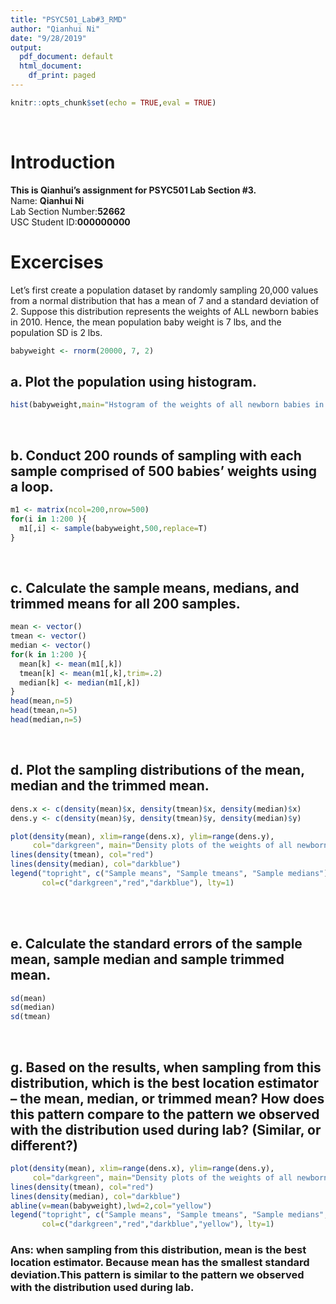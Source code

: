 ```yaml
---
title: "PSYC501_Lab#3_RMD"
author: "Qianhui Ni"
date: "9/28/2019"
output:
  pdf_document: default
  html_document:
    df_print: paged
---
```


```r
knitr::opts_chunk$set(echo = TRUE,eval = TRUE)
```
&nbsp;  

# Introduction

**This is Qianhui's assignment for PSYC501 Lab Section #3.**  
Name: **Qianhui Ni**  
Lab Section Number:**52662**  
USC Student ID:**000000000**  
  
# Excercises
Let’s first create a population dataset by randomly sampling 20,000 values from a normal distribution that has a mean of 7 and a standard deviation of 2. Suppose this distribution represents the weights of ALL newborn babies in 2010. Hence, the mean population baby weight is 7 lbs, and the population SD is 2 lbs.  
```r
babyweight <- rnorm(20000, 7, 2)
```
## a. Plot the population using histogram.  
```r
hist(babyweight,main="Hstogram of the weights of all newborn babies in 2010")
```
&nbsp;  

## b. Conduct 200 rounds of sampling with each sample comprised of 500 babies’ weights using a loop.
```r
m1 <- matrix(ncol=200,nrow=500)
for(i in 1:200 ){         
  m1[,i] <- sample(babyweight,500,replace=T)    
}
```
&nbsp;  

## c. Calculate the sample means, medians, and trimmed means for all 200 samples.
```r
mean <- vector()
tmean <- vector()
median <- vector()
for(k in 1:200 ){
  mean[k] <- mean(m1[,k])
  tmean[k] <- mean(m1[,k],trim=.2)
  median[k] <- median(m1[,k])
}
head(mean,n=5)
head(tmean,n=5)
head(median,n=5)
```
&nbsp;  

## d. Plot the sampling distributions of the mean, median and the trimmed mean.
```r
dens.x <- c(density(mean)$x, density(tmean)$x, density(median)$x)
dens.y <- c(density(mean)$y, density(tmean)$y, density(median)$y)

plot(density(mean), xlim=range(dens.x), ylim=range(dens.y), 
     col="darkgreen", main="Density plots of the weights of all newborn babies in 2010")
lines(density(tmean), col="red") 
lines(density(median), col="darkblue") 
legend("topright", c("Sample means", "Sample tmeans", "Sample medians"),
       col=c("darkgreen","red","darkblue"), lty=1)
```
&nbsp;  
&nbsp;  

## e. Calculate the standard errors of the sample mean, sample median and sample trimmed mean.
```r
sd(mean)
sd(median)
sd(tmean)
```
&nbsp;  

## g. Based on the results, when sampling from this distribution, which is the best location estimator – the mean, median, or trimmed mean? How does this pattern compare to the pattern we observed with the distribution used during lab? (Similar, or different?)

```r
plot(density(mean), xlim=range(dens.x), ylim=range(dens.y), 
     col="darkgreen", main="Density plots of the weights of all newborn babies in 2010")
lines(density(tmean), col="red") 
lines(density(median), col="darkblue") 
abline(v=mean(babyweight),lwd=2,col="yellow")
legend("topright", c("Sample means", "Sample tmeans", "Sample medians","Population"),
       col=c("darkgreen","red","darkblue","yellow"), lty=1)
```

### Ans: when sampling from this distribution, mean is the best location estimator. Because mean has the smallest standard deviation.This pattern is similar to the pattern we observed with the distribution used during lab.  
&nbsp;  
&nbsp;  